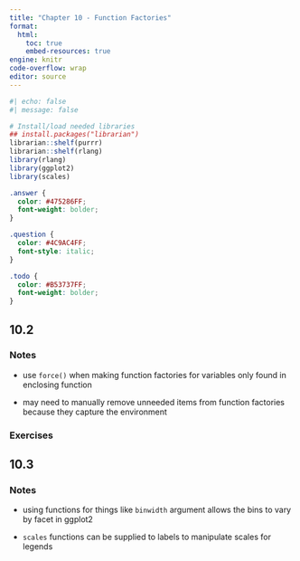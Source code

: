 ```yaml
---
title: "Chapter 10 - Function Factories"
format: 
  html:
    toc: true
    embed-resources: true
engine: knitr
code-overflow: wrap
editor: source
---
```




```r
#| echo: false
#| message: false

# Install/load needed libraries
## install.packages("librarian")
librarian::shelf(purrr)
librarian::shelf(rlang)
library(rlang)
library(ggplot2)
library(scales)
```



```scss

.answer { 
  color: #475286FF;
  font-weight: bolder;
}

.question {
  color: #4C9AC4FF;
  font-style: italic;
}

.todo {
  color: #B53737FF;
  font-weight: bolder;
}
```


## 10.2

### Notes

- use `force()` when making function factories for variables only found in enclosing function

- may need to manually remove unneeded items from function factories because they capture the environment

### Exercises


## 10.3

### Notes

- using functions for things like `binwidth` argument allows the bins to vary by facet in ggplot2

- `scales` functions can be supplied to labels to manipulate scales for legends

